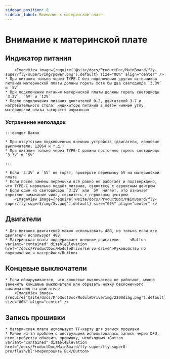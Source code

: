 ```yaml
---
sidebar_position: 8
sidebar_label: Внимание к материнской плате
---
```








# Внимание к материнской плате

## Индикатор питания

        <ImageView image={require('@site/docs/ProductDoc/MainBoard/fly-super/fly-super5/img/power.png').default} size="80%" align="center" />
    * При питании только через TYPE-C без подключения других источников питания материнской платы должны гореть хотя бы два светодиода `3.3V` и `5V`
    * При подключении питания материнской платы должны гореть светодиоды `3.3V`, `5V` и `12V`
    * После подключения питания двигателей 0-2, двигателей 3-7 и нагревательного стола, индикаторы питания в левом нижнем углу материнской платы загорятся нормально

### Устранение неполадок


    :::danger Важно

    * При отсутствии подключенных внешних устройств (двигатели, концевые выключатели, 12864 и т.д.)
    * При питании только через TYPE-C должны постоянно гореть светодиоды `3.3V` и `5V`

    :::

    * Если `3.3V` и `5V` не горят, проверьте перемычку 5V на материнской плате
    * Если после замены перемычки всё равно не работает и подтверждено, что TYPE-C нормально подаёт питание, свяжитесь с сервисным центром
    * Если один из светодиодов `3.3V` или `5V` мигает, это означает короткое замыкание чипа, свяжитесь с сервисным центром
        <ImageView image={require('@site/docs/ProductDoc/MainBoard/fly-super/fly-super5/img/5v.png').default} size="60%" align="center" />

## Двигатели
    * Для питания двигателей можно использовать 48В, но только если все двигатели используют 48В
    * Материнская плата поддерживает внешние двигатели     <Button variant="contained" disableElevation href="/docs/ProductDoc/ModuleDrive/servo-drive">Руководство по подключению и настройке</Button>

## Концевые выключатели

    * Если обнаруживается, что концевые выключатели не работают, можно заменить концевые выключатели или обрезать ножку бесконечного выключателя на двигателе
        <ImageView image={require('@site/docs/ProductDoc/ModuleDrive/img/2209diag.png').default} size="80%" align="center" />




## Запись прошивки

    * Материнская плата использует TF-карту для записи прошивки
    * Ранее из-за проблем с инструкцией использовалась запись через DFU, если требуется обновить прошивку, необходимо <Button variant="contained" disableElevation href="/docs/ProductDoc/MainBoard/fly-super/fly-super8-pro/flash/bl">перепрошить BL</Button>